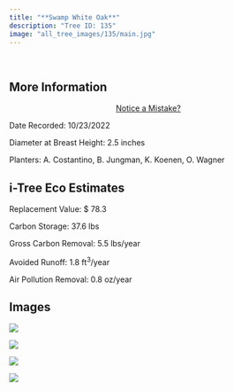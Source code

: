 ```yaml
---
title: "**Swamp White Oak**"
description: "Tree ID: 135"
image: "all_tree_images/135/main.jpg"
---
```


<br>

## **More Information**
::: column-margin
<center><a class="button" href="https://forms.gle/W6f5nwYxrM33hF4f7">Notice a Mistake?</a></center>
:::


Date Recorded:  10/23/2022

Diameter at Breast Height:  2.5  inches

Planters:  A. Costantino, B. Jungman, K. Koenen, O. Wagner

## **i-Tree Eco Estimates**


 Replacement Value: $ 78.3

 Carbon Storage:  37.6  lbs

 Gross Carbon Removal:  5.5  lbs/year

 Avoided Runoff:  1.8  ft<sup>3</sup>/year

 Air Pollution Removal:  0.8  oz/year

## **Images**


 ![](all_tree_images/135/IMG_6871.jpg)

 ![](all_tree_images/135/IMG_6872.jpg)

 ![](all_tree_images/135/IMG_6873.jpg)

 ![](all_tree_images/135/main.jpg)
